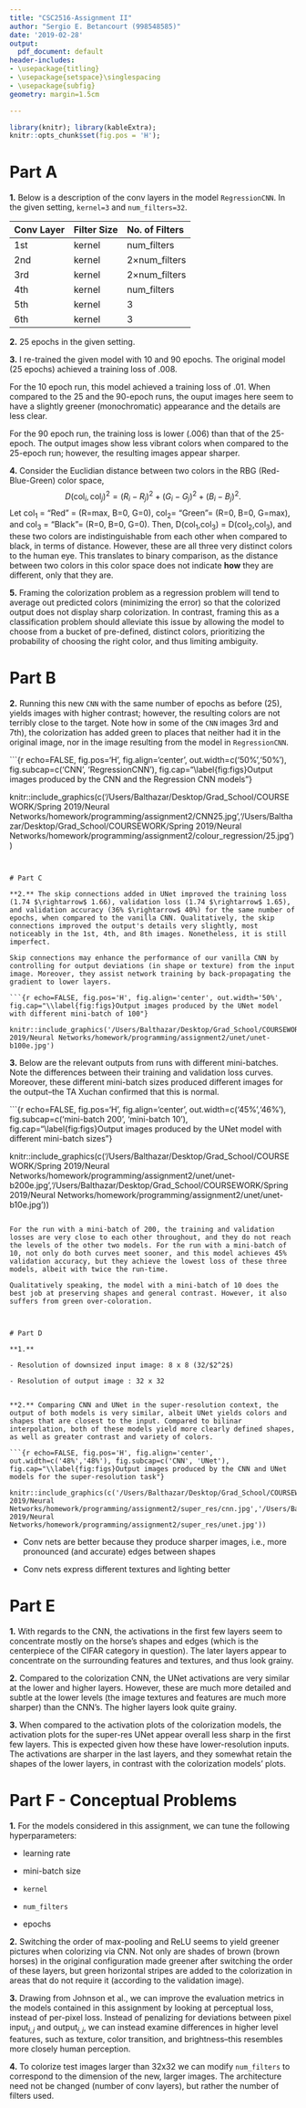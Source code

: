 ```yaml
---
title: "CSC2516-Assignment II"
author: "Sergio E. Betancourt (998548585)"
date: '2019-02-28'
output:
  pdf_document: default
header-includes:
- \usepackage{titling}
- \usepackage{setspace}\singlespacing
- \usepackage{subfig}
geometry: margin=1.5cm

---
```


```r
library(knitr); library(kableExtra);
knitr::opts_chunk$set(fig.pos = 'H');
```

# Part A

**1.** Below is a description of the conv layers in the model `RegressionCNN`. In the given setting, `kernel=3` and `num_filters=32`.

|Conv Layer|Filter Size|No. of Filters|
|:---------|:----------|:-------------|
| 1st      | kernel    | num_filters  |
| 2nd      | kernel    | $2 \times$num_filters |
| 3rd      | kernel    | $2 \times$num_filters |
| 4th      | kernel    | num_filters |
| 5th      | kernel    | 3 |
| 6th      | kernel    | 3 |

**2.** 25 epochs in the given setting.

**3.** I re-trained the given model with 10 and 90 epochs. The original model (25 epochs) achieved a training loss of .008.

For the 10 epoch run, this model achieved a training loss of .01. When compared to the 25 and the 90-epoch runs, the ouput images here seem to have a slightly greener (monochromatic) appearance and the details are less clear. 

For the 90 epoch run, the training loss is lower (.006) than that of the 25-epoch. The output images show less vibrant colors when compared to the 25-epoch run; however, the resulting images appear sharper.


**4.** Consider the Euclidian distance between two colors in the RBG (Red-Blue-Green) color space, 
$$
D(\text{col}_i,\text{col}_j)^2 = (R_i - R_j)^2 + (G_i-G_j)^2 + (B_i - B_j)^2.
$$
Let col$_1$ = "Red" = (R=max, B=0, G=0), col$_2$= "Green"= (R=0, B=0, G=max), and col$_3$ = "Black"= (R=0, B=0, G=0). Then, D(col$_1$,col$_3$) = D(col$_2$,col$_3$), and these two colors are indistinguishable from each other when compared to black, in terms of distance. However, these are all three very distinct colors to the human eye. This translates to binary comparison, as the distance between two colors in this color space does not indicate **how** they are different, only that they are. 


**5.** Framing the colorization problem as a regression problem will tend to average out predicted colors (minimizing the error) so that the colorized output does not display sharp colorization. In contrast, framing this as a classification problem should alleviate this issue by allowing the model to choose from a bucket of pre-defined, distinct colors, prioritizing the probability of choosing the right color, and thus limiting ambiguity.

\pagebreak

\newpage

# Part B

**2.** Running this new `CNN` with the same number of epochs as before (25), yields images with higher contrast; however, the resulting colors are not terribly close to the target. Note how in some of the `CNN` images 3rd and 7th), the colorization has added green to places that neither had it in the original image, nor in the image resulting from the model in `RegressionCNN`.

```{r echo=FALSE, fig.pos='H', fig.align='center', out.width=c('50%','50%'), fig.subcap=c('CNN', 'RegressionCNN'), fig.cap="\\label{fig:figs}Output images produced by the CNN and the Regression CNN models"}

knitr::include_graphics(c('/Users/Balthazar/Desktop/Grad_School/COURSEWORK/Spring 2019/Neural Networks/homework/programming/assignment2/CNN25.jpg','/Users/Balthazar/Desktop/Grad_School/COURSEWORK/Spring 2019/Neural Networks/homework/programming/assignment2/colour_regression/25.jpg'))

```


# Part C

**2.** The skip connections added in UNet improved the training loss (1.74 $\rightarrow$ 1.66), validation loss (1.74 $\rightarrow$ 1.65), and validation accuracy (36% $\rightarrow$ 40%) for the same number of epochs, when compared to the vanilla CNN. Qualitatively, the skip connections improved the output's details very slightly, most noticeably in the 1st, 4th, and 8th images. Nonetheless, it is still imperfect.

Skip connections may enhance the performance of our vanilla CNN by controlling for output deviations (in shape or texture) from the input image. Moreover, they assist network training by back-propagating the gradient to lower layers.

```{r echo=FALSE, fig.pos='H', fig.align='center', out.width='50%', fig.cap="\\label{fig:figs}Output images produced by the UNet model with different mini-batch of 100"}

knitr::include_graphics('/Users/Balthazar/Desktop/Grad_School/COURSEWORK/Spring 2019/Neural Networks/homework/programming/assignment2/unet/unet-b100e.jpg')

```


**3.** Below are the relevant outputs from runs with different mini-batches. Note the differences between their training and validation loss curves. Moreover, these different mini-batch sizes produced different images for the output--the TA Xuchan confirmed that this is normal.

```{r echo=FALSE, fig.pos='H', fig.align='center', out.width=c('45%','46%'), fig.subcap=c('mini-batch 200', 'mini-batch 10'), fig.cap="\\label{fig:figs}Output images produced by the UNet model with different mini-batch sizes"}

knitr::include_graphics(c('/Users/Balthazar/Desktop/Grad_School/COURSEWORK/Spring 2019/Neural Networks/homework/programming/assignment2/unet/unet-b200e.jpg','/Users/Balthazar/Desktop/Grad_School/COURSEWORK/Spring 2019/Neural Networks/homework/programming/assignment2/unet/unet-b10e.jpg'))

```

For the run with a mini-batch of 200, the training and validation losses are very close to each other throughout, and they do not reach the levels of the other two models. For the run with a mini-batch of 10, not only do both curves meet sooner, and this model achieves 45% validation accuracy, but they achieve the lowest loss of these three models, albeit with twice the run-time.

Qualitatively speaking, the model with a mini-batch of 10 does the best job at preserving shapes and general contrast. However, it also suffers from green over-coloration.



# Part D

**1.** 

- Resolution of downsized input image: 8 x 8 (32/$2^2$)

- Resolution of output image : 32 x 32


**2.** Comparing CNN and UNet in the super-resolution context, the output of both models is very similar, albeit UNet yields colors and shapes that are closest to the input. Compared to bilinar interpolation, both of these models yield more clearly defined shapes, as well as greater contrast and variety of colors.

```{r echo=FALSE, fig.pos='H', fig.align='center', out.width=c('48%','48%'), fig.subcap=c('CNN', 'UNet'), fig.cap="\\label{fig:figs}Output images produced by the CNN and UNet models for the super-resolution task"}

knitr::include_graphics(c('/Users/Balthazar/Desktop/Grad_School/COURSEWORK/Spring 2019/Neural Networks/homework/programming/assignment2/super_res/cnn.jpg','/Users/Balthazar/Desktop/Grad_School/COURSEWORK/Spring 2019/Neural Networks/homework/programming/assignment2/super_res/unet.jpg'))

```

- Conv nets are better because they produce sharper images, i.e., more pronounced (and accurate) edges between shapes

- Conv nets express different textures and lighting better


# Part E

**1.** With regards to the CNN, the activations in the first few layers seem to concentrate mostly on the horse's shapes and edges (which is the centerpiece of the CIFAR category in question). The later layers appear to concentrate on the surrounding features and textures, and thus look grainy.


**2.** Compared to the colorization CNN, the UNet activations are very similar at the lower and higher layers. However, these are much more detailed and subtle at the lower levels (the image textures and features are much more sharper) than the CNN's. The higher layers look quite grainy.


**3.** When compared to the activation plots of the colorization models, the activation plots for the super-res UNet appear overall less sharp in the first few layers. This is expected given how these have lower-resolution inputs. The activations are sharper in the last layers, and they somewhat retain the shapes of the lower layers, in contrast with the colorization models' plots.


# Part F - Conceptual Problems

**1.** For the models considered in this assignment, we can tune the following hyperparameters:

* learning rate

* mini-batch size

* `kernel`

* `num_filters`

* epochs

**2.** Switching the order of max-pooling and ReLU seems to yield greener pictures when colorizing via CNN. Not only are shades of brown (brown horses) in the original configuration made greener after switching the order of these layers, but green horizontal stripes are added to the colorization in areas that do not require it (according to the validation image).


**3.** Drawing from Johnson et al., we can improve the evaluation metrics in the models contained in this assignment by looking at perceptual loss, instead of per-pixel loss. Instead of penalizing for deviations between pixel input$_{i,j}$ and output$_{i,j}$, we can instead examine differences in higher level features, such as texture, color transition, and brightness--this resembles more closely human perception.


**4.** To colorize test images larger than 32x32 we can modify `num_filters` to correspond to the dimension of the new, larger images. The architecture need not be changed (number of conv layers), but rather the number of filters used. 

